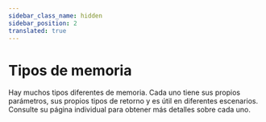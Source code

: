 ```yaml
---
sidebar_class_name: hidden
sidebar_position: 2
translated: true
---
```


# Tipos de memoria

Hay muchos tipos diferentes de memoria.
Cada uno tiene sus propios parámetros, sus propios tipos de retorno y es útil en diferentes escenarios.
Consulte su página individual para obtener más detalles sobre cada uno.
